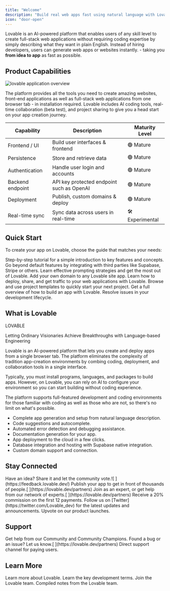 ```yaml
---
title: "Welcome"
description: "Build real web apps fast using natural language with Lovable"
icon: "door-open"
---
```



Lovable is an AI-powered platform that enables users of any skill level to create full-stack web applications without requiring coding expertise by simply describing what they want in plain English. Instead of hiring developers, users can generate web apps or websites instantly. - taking you **from idea to app** as fast as possible.

## Product Capabilities

![lovable application overview](/Screenshot2025-04-04at12.11.55PM.png)

The platform provides all the tools you need to create amazing websites, front-end applications as well as full-stack web applications from one browser tab - in installation required. Lovable includes AI coding tools, real-time collaboration (beta test), and project sharing to give you a head start on your app creation journey.

| Capability       | Description                               | Maturity Level   |
| ---------------- | ----------------------------------------- | ---------------- |
| Frontend / UI    | Build user interfaces & frontend          | 🟢 Mature        |
| Persistence      | Store and retrieve data                   | 🟢 Mature        |
| Authentication   | Handle user login and accounts            | 🟢 Mature        |
| Backend endpoint | API key protected endpoint such as OpenAI | 🟢 Mature        |
| Deployment       | Publish, custom domains & deploy          | 🟢 Mature        |
| Real-time sync   | Sync data across users in real-time       | 🛠️ Experimental |

## Quick Start

To create your app on Lovable, choose the guide that matches your needs:

<CardGroup cols="2">
  <Card title="Getting Started" icon="stairs" href="/user-guides/quickstart">
    Step-by-step tutorial for a simple introduction to key features and concepts.
  </Card>
  <Card title="Integrations" icon="link" href="/integrations">
    Go beyond default features by integrating with third parties like Supabase, Stripe or others.
  </Card>
  <Card title="Prompt Engineering" icon="robot" href="/tips-tricks/prompting">
    Learn effective prompting strategies and get the most out of Lovable.
  </Card>
  <Card title="Custom Domain" icon="earth-europe" href="/tips-tricks/custom-domain">
    Add your own domain to any Lovable site app.
  </Card>
  <Card title="Deploy" icon="address-card" href="/features/deploy">
    Learn how to deploy, share, and get traffic to your web applications with Lovable.
  </Card>
  <Card title="Templates" icon="copy" href="https://lovable.dev/templates">
    Browse and use project templates to quickly start your next project.
  </Card>
  <Card title="Tutorial" icon="video" href="/user-guides/video-tutorials">
    Get a full overview of how to build an app with Lovable.
  </Card>
  <Card title="Troubleshooting" icon="toolbox" href="/tips-tricks/troubleshooting">
    Resolve issues in your development lifecycle.
  </Card>
</CardGroup>

## What is Lovable

<Tip>
  LOVABLE

  Letting Ordinary Visionaries Achieve Breakthroughs with Language-based Engineering
</Tip>

Lovable is an AI-powered platform that lets you create and deploy apps from a single browser tab. The platform eliminates the complexity of tradition app-creation environments by combing coding, deployment, and collaboration tools in a single interface.

Typically, you must install programs, languages, and packages to build apps. However, on Lovable, you can rely on AI to configure your environment so you can start building without coding experience.

The platform supports full-featured development and coding environments for those familiar with coding as well as those who are not, so there's no limit on what's possible.

- Complete app generation and setup from natural language description.
- Code suggestions and autocomplete.
- Automated error detection and debugging assistance.
- Documentation generation for your app.
- App deployment to the cloud in a few clicks.
- Database integration and hosting with Supabase native integration.
- Custom domain support and connection.

## Stay Connected

<CardGroup cols="2">
  <Card title="Feature requests" icon="bell-concierge" href="https://feedback.lovable.dev/">
    Have an idea? Share it and let the community vote.![
](https://feedback.lovable.dev/)
  </Card>
  <Card title="Launched" icon="rocket" href="https://launched.lovable.app/">
    Publish your app to get in front of thousands of people.[
    ](https://lovable.dev/partners)
  </Card>
  <Card title="Partner program" icon="handshake" href="https://lovable.dev/partners">
    Join as an expert, or get help from our network of experts.[
    ](https://lovable.dev/partners)
  </Card>
  <Card title="Affiliate program" icon="earth-americas" href="https://lovable.dev/affiliates">
    Receive a 20% commission on the first 12 payments.
  </Card>
  <Card title="Follow on X" icon="x" href="https://twitter.com/Lovable_dev">
    Follow us on [Twitter](https://twitter.com/Lovable_dev) for the latest updates and announcements.
  </Card>
  <Card title="Product Hunt" icon="product-hunt" href="https://www.producthunt.com/p/lovable">
    Upvote on our product launches.
  </Card>
</CardGroup>

## Support

<CardGroup cols="2">
  <Card title="Community Support" icon="discord" href="https://discord.gg/lovable-dev">
    Get help from our Community and Community Champions.
  </Card>
  <Card title="Issues" icon="bug" href="https://feedback.lovable.dev/">
    Found a bug or an issue? Let us know.[
    ](https://lovable.dev/partners)
  </Card>
  <Card title="Priority Support" icon="headset" href="https://lovable.dev/support">
    Direct support channel for paying users.
  </Card>
</CardGroup>

## Learn More

<CardGroup cols="2">
  <Card title="Website" icon="heart" href="https://lovable.dev">
    Learn more about Lovable.
  </Card>
  <Card title="Glossary" icon="bookmark" href="/glossary">
    Learn the key development terms.
  </Card>
  <Card title="Career" icon="briefcase" href="https://lovable.dev/careers">
    Join the Lovable team.
  </Card>
  <Card title="Product Announcement" icon="rss" href="https://lovable.dev/blog">
    Compiled notes from the Lovable team.
  </Card>
</CardGroup>